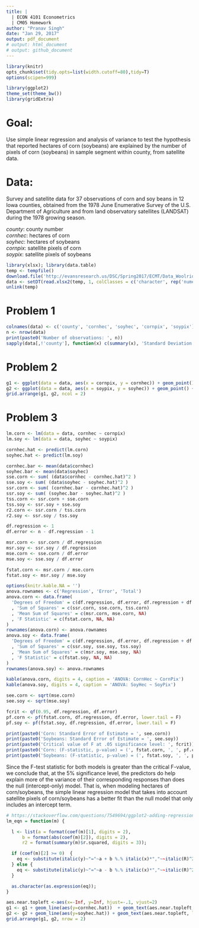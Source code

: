 ```yaml
---
title: |
  | ECON 4101 Econometrics
  | CM05 Homework
author: "Pranav Singh"
date: "Jan 29, 2017"
output: pdf_document
# output: html_document
# output: github_document
---
```


```r
library(knitr)
opts_chunk$set(tidy.opts=list(width.cutoff=80),tidy=T)
options(scipen=999)

library(ggplot2)
theme_set(theme_bw())
library(gridExtra)
```

# Goal:
Use simple linear regression and analysis of variance to test the hypothesis that reported hectares of corn (soybeans) are explained by the number of pixels of corn (soybeans) in sample segment within county, from satellite data.

# Data:
Survey and satellite data for 37 observations of corn and soy beans in 12 Iowa counties, obtained from the 1978 June Enumerative Survey of the U.S. Department of Agriculture and from land observatory satellites (LANDSAT) during the 1978 growing season.

*county*: county number  
*cornhec*: hectares of corn  
*soyhec*: hectares of soybeans  
*cornpix*: satellite pixels of corn  
*soypix*: satellite pixels of soybeans  
```r
library(xlsx); library(data.table)
temp <- tempfile()
download.file('http://evansresearch.us/DSC/Spring2017/ECMT/Data_Woolridge/corn.xls', temp)
data <- setDT(read.xlsx2(temp, 1, colClasses = c('character', rep('numeric', 4))))
unlink(temp)
```
# Problem 1
```r
colnames(data) <- c('county', 'cornhec', 'soyhec', 'cornpix', 'soypix')
n <- nrow(data)
print(paste0('Number of observations: ', n))
sapply(data[,!'county'], function(x) c(summary(x), 'Standard Deviation' = sd(x), 'Coefficient of Variance' = sd(x)/mean(x)))
```

# Problem 2
```r
g1 <- ggplot(data = data, aes(x = cornpix, y = cornhec)) + geom_point() + labs(y = 'Hectares of Corn', x = 'Pixels of Corn')
g2 <- ggplot(data = data, aes(x = soypix, y = soyhec)) + geom_point() + labs(y = 'Hectares of Soybeans', x = 'Pixels of Soybeans')
grid.arrange(g1, g2, ncol = 2)
```

# Problem 3
```r
lm.corn <- lm(data = data, cornhec ~ cornpix)
lm.soy <- lm(data = data, soyhec ~ soypix)

cornhec.hat <- predict(lm.corn)
soyhec.hat <- predict(lm.soy)

cornhec.bar <- mean(data$cornhec)
soyhec.bar <- mean(data$soyhec)
sse.corn <- sum( (data$cornhec - cornhec.hat)^2 )
sse.soy <- sum( (data$soyhec - soyhec.hat)^2 )
ssr.corn <- sum( (cornhec.bar - cornhec.hat)^2 )
ssr.soy <- sum( (soyhec.bar - soyhec.hat)^2 )
tss.corn <- ssr.corn + sse.corn
tss.soy <- ssr.soy + sse.soy
r2.corn <- ssr.corn / tss.corn
r2.soy <- ssr.soy / tss.soy

df.regression <- 1
df.error <- n - df.regression - 1

msr.corn <- ssr.corn / df.regression
msr.soy <- ssr.soy / df.regression
mse.corn <- sse.corn / df.error
mse.soy <- sse.soy / df.error

fstat.corn <- msr.corn / mse.corn
fstat.soy <- msr.soy / mse.soy
```

```r
options(knitr.kable.NA = '')
anova.rownames <- c('Regression', 'Error', 'Total')
anova.corn <- data.frame(
  'Degrees of Freedom' = c(df.regression, df.error, df.regression + df.error)
  , 'Sum of Squares' = c(ssr.corn, sse.corn, tss.corn)
  , 'Mean Sum of Squares' = c(msr.corn, mse.corn, NA)
  , 'F Statistic' = c(fstat.corn, NA, NA)
)
rownames(anova.corn) <- anova.rownames
anova.soy <- data.frame(
  'Degrees of Freedom' = c(df.regression, df.error, df.regression + df.error)
  , 'Sum of Squares' = c(ssr.soy, sse.soy, tss.soy)
  , 'Mean Sum of Squares' = c(msr.soy, mse.soy, NA)
  , 'F Statistic' = c(fstat.soy, NA, NA)
)
rownames(anova.soy) <- anova.rownames

kable(anova.corn, digits = 4, caption = 'ANOVA: CornHec ~ CornPix')
kable(anova.soy, digits = 4, caption = 'ANOVA: SoyHec ~ SoyPix')
```

```r
see.corn <- sqrt(mse.corn)
see.soy <- sqrt(mse.soy)

fcrit <- qf(0.95, df.regression, df.error)
pf.corn <- pf(fstat.corn, df.regression, df.error, lower.tail = F)
pf.soy <- pf(fstat.soy, df.regression, df.error, lower.tail = F)

print(paste0('Corn: Standard Error of Estimate = ', see.corn))
print(paste0('Soybeans: Standard Error of Estimate = ', see.soy))
print(paste0('Critical value of F at .05 significance level: ', fcrit))
print(paste0('Corn: (F-statistic, p-value) = (', fstat.corn, ', ', pf.corn, ')'))
print(paste0('Soybeans: (F-statistic, p-value) = (', fstat.soy, ', ', pf.soy, ')'))
```
Since the F-test statistic for both models is greater than the critical F-value, we conclude that, at the 5% significance level, the predictors do help explain more of the variance of their corresponding responses than does the null (intercept-only) model. That is, when modeling hectares of corn/soybeans, the simple linear regression model that takes into account satellite pixels of corn/soybeans has a better fit than the null model that only includes an intercept term.

```r
# https://stackoverflow.com/questions/7549694/ggplot2-adding-regression-line-equation-and-r2-on-graph
lm_eqn = function(m) {

  l <- list(a = format(coef(m)[1], digits = 2),
      b = format(abs(coef(m)[2]), digits = 2),
      r2 = format(summary(m)$r.squared, digits = 3));

  if (coef(m)[2] >= 0)  {
    eq <- substitute(italic(y)~"="~a + b %.% italic(x)*","~~italic(R)^2~"="~r2,l)
  } else {
    eq <- substitute(italic(y)~"="~a - b %.% italic(x)*","~~italic(R)^2~"="~r2,l)    
  }

  as.character(as.expression(eq));                 
}
```

```r
aes.near.topleft <-aes(x=-Inf, y=Inf, hjust=-.1, vjust=2)
g1 <- g1 + geom_line(aes(y=cornhec.hat))  + geom_text(aes.near.topleft, label = lm_eqn(lm.corn), parse = T, size = 4)
g2 <- g2 + geom_line(aes(y=soyhec.hat)) + geom_text(aes.near.topleft, label = lm_eqn(lm.soy), parse = T, size = 4)
grid.arrange(g1, g2, nrow = 2)
```
